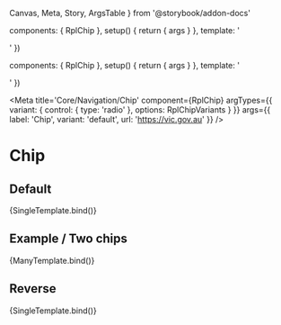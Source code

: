   Canvas,
  Meta,
  Story,
  ArgsTable
} from '@storybook/addon-docs'

  components: { RplChip },
  setup() {
    return { args }
  },
  template: '<div class="sb-container"><RplChip v-bind="args" /></div>'
})

  components: { RplChip },
  setup() {
    return { args }
  },
  template: '<div class="sb-container"><RplChip v-bind="args" /><RplChip v-bind="args" /></div>'
})

<Meta
  title='Core/Navigation/Chip'
  component={RplChip}
  argTypes={{
    variant: {
      control: { type: 'radio' },
      options: RplChipVariants
    }
  }}
  args={{
    label: 'Chip',
    variant: 'default',
    url: 'https://vic.gov.au'
  }}
/>

# Chip

<ArgsTable of={RplChip} />

## Default

<Canvas>
  <Story
    name='Default'
    play={a11yStoryCheck}
  >
    {SingleTemplate.bind()}
  </Story>
</Canvas>

## Example / Two chips

<Canvas>
  <Story
    name='Example/Two chips'
    play={a11yStoryCheck}
  >
    {ManyTemplate.bind()}
  </Story>
</Canvas>

## Reverse

<Canvas>
  <Story
    name='Reversed'
    parameters={{
      background: 'reverse'
    }}
    args={{
      variant: 'reverse'
    }}
    play={a11yStoryCheck}
  >
    {SingleTemplate.bind()}
  </Story>
</Canvas>
